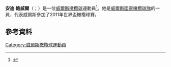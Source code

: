 '''安迪·鮑威爾'''（{{lang-en|Andy Powell}}；{{bd|1981年|8月23日}}）是一位[[威爾斯|威爾斯]][[橄欖球|橄欖球]]運動員<ref>{{cite news| url=http://news.bbc.co.uk/1/hi/wales/8516351.stm | work=BBC News | title=Wales drop Andy Powell from team | date=15 February 2010}}</ref>。他是[[威爾斯國家橄欖球隊|威爾斯國家橄欖球隊]]的一員，代表威爾斯參加了2011年世界盃橄欖球賽。
==參考資料==
{{Reflist}}
[[Category:威爾斯橄欖球運動員|Category:威爾斯橄欖球運動員]]